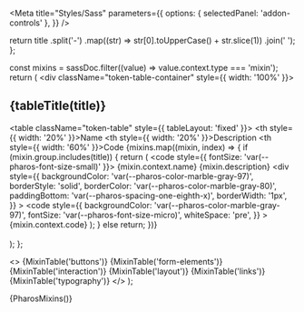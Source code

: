 
<Meta
  title="Styles/Sass"
  parameters={{
    options: { selectedPanel: 'addon-controls' },
  }}
/>

  return title
    .split('-')
    .map((str) => str[0].toUpperCase() + str.slice(1))
    .join(' ');
};

  const mixins = sassDoc.filter((value) => value.context.type === 'mixin');
  return (
    <div className="token-table-container" style={{ width: '100%' }}>
      <h2>{tableTitle(title)}</h2>
      <table className="token-table" style={{ tableLayout: 'fixed' }}>
        <thead>
          <tr>
            <th style={{ width: '20%' }}>Name</th>
            <th style={{ width: '20%' }}>Description</th>
            <th style={{ width: '60%' }}>Code</th>
          </tr>
        </thead>
        <tbody>
          {mixins.map((mixin, index) => {
            if (mixin.group.includes(title)) {
              return (
                <tr key={index}>
                  <td>
                    <code style={{ fontSize: 'var(--pharos-font-size-small)' }}>
                      {mixin.context.name}
                    </code>
                  </td>
                  <td>{mixin.description}</td>
                  <td>
                    <div
                      style={{
                        backgroundColor: 'var(--pharos-color-marble-gray-97)',
                        borderStyle: 'solid',
                        borderColor: 'var(--pharos-color-marble-gray-80)',
                        paddingBottom: 'var(--pharos-spacing-one-eighth-x)',
                        borderWidth: '1px',
                      }}
                    >
                      <code
                        style={{
                          backgroundColor: 'var(--pharos-color-marble-gray-97)',
                          fontSize: 'var(--pharos-font-size-micro)',
                          whiteSpace: 'pre',
                        }}
                      >
                        {mixin.context.code}
                      </code>
                    </div>
                  </td>
                </tr>
              );
            } else return;
          })}
        </tbody>
      </table>
      <br />
      <br />
    </div>
  );
};

  <>
    {MixinTable('buttons')} {MixinTable('form-elements')} {MixinTable('interaction')}
    {MixinTable('layout')} {MixinTable('links')} {MixinTable('typography')}
  </>
);

<Canvas withToolbar>
  <Story name="Mixins">{PharosMixins()}</Story>
</Canvas>
